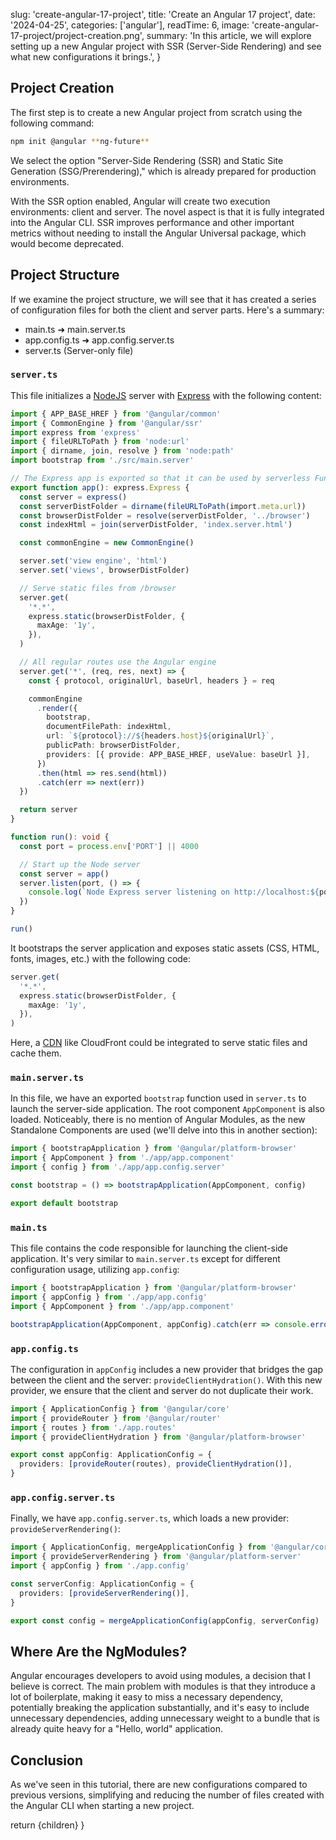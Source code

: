 
  slug: 'create-angular-17-project',
  title: 'Create an Angular 17 project',
  date: '2024-04-25',
  categories: ['angular'],
  readTime: 6,
  image: 'create-angular-17-project/project-creation.png',
  summary:
    'In this article, we will explore setting up a new Angular project with SSR (Server-Side Rendering) and see what new configurations it brings.',
}

## Project Creation

The first step is to create a new Angular project from scratch using the following command:

```bash
npm init @angular **ng-future**
```

We select the option "Server-Side Rendering (SSR) and Static Site Generation (SSG/Prerendering)," which is already prepared for production environments.

With the SSR option enabled, Angular will create two execution environments: client and server. The novel aspect is that it is fully integrated into the Angular CLI. SSR improves performance and other important metrics without needing to install the Angular Universal package, which would become deprecated.

## Project Structure

If we examine the project structure, we will see that it has created a series of configuration files for both the client and server parts. Here's a summary:

- main.ts ➜ main.server.ts
- app.config.ts ➜ app.config.server.ts
- server.ts (Server-only file)

### `server.ts`

This file initializes a [NodeJS](https://nodejs.org/en) server with [Express](https://expressjs.com/) with the following content:

```typescript
import { APP_BASE_HREF } from '@angular/common'
import { CommonEngine } from '@angular/ssr'
import express from 'express'
import { fileURLToPath } from 'node:url'
import { dirname, join, resolve } from 'node:path'
import bootstrap from './src/main.server'

// The Express app is exported so that it can be used by serverless Functions.
export function app(): express.Express {
  const server = express()
  const serverDistFolder = dirname(fileURLToPath(import.meta.url))
  const browserDistFolder = resolve(serverDistFolder, '../browser')
  const indexHtml = join(serverDistFolder, 'index.server.html')

  const commonEngine = new CommonEngine()

  server.set('view engine', 'html')
  server.set('views', browserDistFolder)

  // Serve static files from /browser
  server.get(
    '*.*',
    express.static(browserDistFolder, {
      maxAge: '1y',
    }),
  )

  // All regular routes use the Angular engine
  server.get('*', (req, res, next) => {
    const { protocol, originalUrl, baseUrl, headers } = req

    commonEngine
      .render({
        bootstrap,
        documentFilePath: indexHtml,
        url: `${protocol}://${headers.host}${originalUrl}`,
        publicPath: browserDistFolder,
        providers: [{ provide: APP_BASE_HREF, useValue: baseUrl }],
      })
      .then(html => res.send(html))
      .catch(err => next(err))
  })

  return server
}

function run(): void {
  const port = process.env['PORT'] || 4000

  // Start up the Node server
  const server = app()
  server.listen(port, () => {
    console.log(`Node Express server listening on http://localhost:${port}`)
  })
}

run()
```

It bootstraps the server application and exposes static assets (CSS, HTML, fonts, images, etc.) with the following code:

```typescript
server.get(
  '*.*',
  express.static(browserDistFolder, {
    maxAge: '1y',
  }),
)
```

Here, a [CDN](https://www.cloudflare.com/learning/cdn/what-is-a-cdn/) like CloudFront could be integrated to serve static files and cache them.

### `main.server.ts`

In this file, we have an exported `bootstrap` function used in `server.ts` to launch the server-side application. The root component `AppComponent` is also loaded. Noticeably, there is no mention of Angular Modules, as the new Standalone Components are used (we'll delve into this in another section):

```typescript
import { bootstrapApplication } from '@angular/platform-browser'
import { AppComponent } from './app/app.component'
import { config } from './app/app.config.server'

const bootstrap = () => bootstrapApplication(AppComponent, config)

export default bootstrap
```

### `main.ts`

This file contains the code responsible for launching the client-side application. It's very similar to `main.server.ts` except for different configuration usage, utilizing `app.config`:

```typescript
import { bootstrapApplication } from '@angular/platform-browser'
import { appConfig } from './app/app.config'
import { AppComponent } from './app/app.component'

bootstrapApplication(AppComponent, appConfig).catch(err => console.error(err))
```

### `app.config.ts`

The configuration in `appConfig` includes a new provider that bridges the gap between the client and the server: `provideClientHydration()`. With this new provider, we ensure that the client and server do not duplicate their work.

```typescript
import { ApplicationConfig } from '@angular/core'
import { provideRouter } from '@angular/router'
import { routes } from './app.routes'
import { provideClientHydration } from '@angular/platform-browser'

export const appConfig: ApplicationConfig = {
  providers: [provideRouter(routes), provideClientHydration()],
}
```

### `app.config.server.ts`

Finally, we have `app.config.server.ts`, which loads a new provider: `provideServerRendering()`:

```typescript
import { ApplicationConfig, mergeApplicationConfig } from '@angular/core'
import { provideServerRendering } from '@angular/platform-server'
import { appConfig } from './app.config'

const serverConfig: ApplicationConfig = {
  providers: [provideServerRendering()],
}

export const config = mergeApplicationConfig(appConfig, serverConfig)
```

## Where Are the NgModules?

Angular encourages developers to avoid using modules, a decision that I believe is correct. The main problem with modules is that they introduce a lot of boilerplate, making it easy to miss a necessary dependency, potentially breaking the application substantially, and it's easy to include unnecessary dependencies, adding unnecessary weight to a bundle that is already quite heavy for a "Hello, world" application.

## Conclusion

As we've seen in this tutorial, there are new configurations compared to previous versions, simplifying and reducing the number of files created with the Angular CLI when starting a new project.

  return <PostLayout slug="create-angular-17-project">{children}</PostLayout>
}
